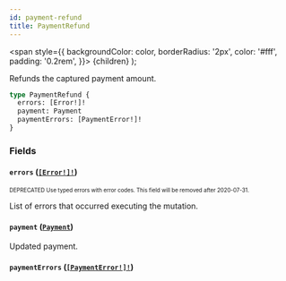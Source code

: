 ```yaml
---
id: payment-refund
title: PaymentRefund
---
```


<span
style={{
      backgroundColor: color,
      borderRadius: '2px',
      color: '#fff',
      padding: '0.2rem',
    }}>
{children}
</span>
);

Refunds the captured payment amount.

```graphql
type PaymentRefund {
  errors: [Error!]!
  payment: Payment
  paymentErrors: [PaymentError!]!
}
```

### Fields

#### `errors` ([`[Error!]!`](/api-reference/objects/error.mdx))

<sub><sup><Tag color="#ffba00">DEPRECATED</Tag> Use typed errors with error codes. This field will be removed after 2020-07-31.</sup></sub>

List of errors that occurred executing the mutation.

#### `payment` ([`Payment`](/api-reference/objects/payment.mdx))

Updated payment.

#### `paymentErrors` ([`[PaymentError!]!`](/api-reference/objects/payment-error.mdx))
